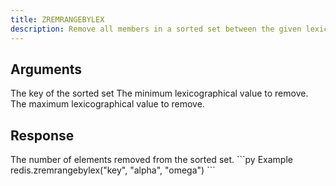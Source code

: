 ```yaml
---
title: ZREMRANGEBYLEX
description: Remove all members in a sorted set between the given lexicographical range.
---
```



## Arguments 

<ParamField body="key" type="str" required>
  The key of the sorted set
</ParamField>

<ParamField body="min" type="str" required>
    The minimum lexicographical value to remove.
</ParamField>
<ParamField body="min" type="str" required>
    The maximum lexicographical value to remove.
</ParamField>

## Response

<ResponseField type="integer"  required>
    The number of elements removed from the sorted set.
</ResponseField>



<RequestExample>
```py Example
redis.zremrangebylex("key", "alpha", "omega")
```
</RequestExample>
